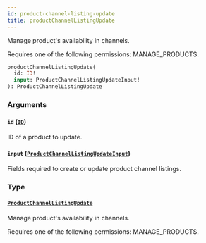 ```yaml
---
id: product-channel-listing-update
title: productChannelListingUpdate
---
```



Manage product's availability in channels. 

Requires one of the following permissions: MANAGE_PRODUCTS.

```graphql
productChannelListingUpdate(
  id: ID!
  input: ProductChannelListingUpdateInput!
): ProductChannelListingUpdate
```


### Arguments

#### `id` ([`ID`](../../../developer/api-reference/scalars/id))

ID of a product to update.


#### `input` ([`ProductChannelListingUpdateInput`](../../../developer/api-reference/inputs/product-channel-listing-update-input))

Fields required to create or update product channel listings.


### Type

#### [`ProductChannelListingUpdate`](../../../developer/api-reference/objects/product-channel-listing-update) 

Manage product's availability in channels. 

Requires one of the following permissions: MANAGE_PRODUCTS.





